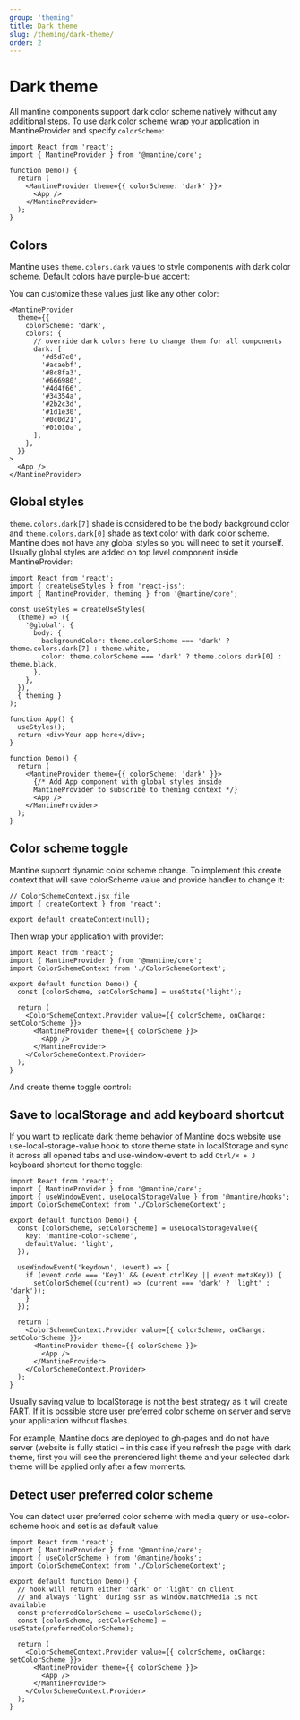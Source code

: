 ```yaml
---
group: 'theming'
title: Dark theme
slug: /theming/dark-theme/
order: 2
---
```



# Dark theme

All mantine components support dark color scheme natively without any additional steps.
To use dark color scheme wrap your application in MantineProvider and specify `colorScheme`:

```tsx
import React from 'react';
import { MantineProvider } from '@mantine/core';

function Demo() {
  return (
    <MantineProvider theme={{ colorScheme: 'dark' }}>
      <App />
    </MantineProvider>
  );
}
```

## Colors

Mantine uses `theme.colors.dark` values to style components with dark color scheme.
Default colors have purple-blue accent:

<ColorsGroup group="dark" noTitle />

You can customize these values just like any other color:

```tsx
<MantineProvider
  theme={{
    colorScheme: 'dark',
    colors: {
      // override dark colors here to change them for all components
      dark: [
        '#d5d7e0',
        '#acaebf',
        '#8c8fa3',
        '#666980',
        '#4d4f66',
        '#34354a',
        '#2b2c3d',
        '#1d1e30',
        '#0c0d21',
        '#01010a',
      ],
    },
  }}
>
  <App />
</MantineProvider>
```

## Global styles

`theme.colors.dark[7]` shade is considered to be the body background color and `theme.colors.dark[0]` shade as text color with dark color scheme.
Mantine does not have any global styles so you will need to set it yourself.
Usually global styles are added on top level component inside MantineProvider:

```tsx
import React from 'react';
import { createUseStyles } from 'react-jss';
import { MantineProvider, theming } from '@mantine/core';

const useStyles = createUseStyles(
  (theme) => ({
    '@global': {
      body: {
        backgroundColor: theme.colorScheme === 'dark' ? theme.colors.dark[7] : theme.white,
        color: theme.colorScheme === 'dark' ? theme.colors.dark[0] : theme.black,
      },
    },
  }),
  { theming }
);

function App() {
  useStyles();
  return <div>Your app here</div>;
}

function Demo() {
  return (
    <MantineProvider theme={{ colorScheme: 'dark' }}>
      {/* Add App component with global styles inside
      MantineProvider to subscribe to theming context */}
      <App />
    </MantineProvider>
  );
}
```

## Color scheme toggle

Mantine support dynamic color scheme change.
To implement this create context that will save colorScheme value
and provide handler to change it:

```tsx
// ColorSchemeContext.jsx file
import { createContext } from 'react';

export default createContext(null);
```

Then wrap your application with provider:

```tsx
import React from 'react';
import { MantineProvider } from '@mantine/core';
import ColorSchemeContext from './ColorSchemeContext';

export default function Demo() {
  const [colorScheme, setColorScheme] = useState('light');

  return (
    <ColorSchemeContext.Provider value={{ colorScheme, onChange: setColorScheme }}>
      <MantineProvider theme={{ colorScheme }}>
        <App />
      </MantineProvider>
    </ColorSchemeContext.Provider>
  );
}
```

And create theme toggle control:

<DarkThemeToggleDemo />

## Save to localStorage and add keyboard shortcut

If you want to replicate dark theme behavior of Mantine docs website
use <GatsbyLink to="/hooks/use-local-storage-value/">use-local-storage-value</GatsbyLink>
hook to store theme state in localStorage and sync it across all opened tabs
and <GatsbyLink to="/hooks/use-window-event/">use-window-event</GatsbyLink>
to add `Ctrl/⌘ + J` keyboard shortcut for theme toggle:

```tsx
import React from 'react';
import { MantineProvider } from '@mantine/core';
import { useWindowEvent, useLocalStorageValue } from '@mantine/hooks';
import ColorSchemeContext from './ColorSchemeContext';

export default function Demo() {
  const [colorScheme, setColorScheme] = useLocalStorageValue({
    key: 'mantine-color-scheme',
    defaultValue: 'light',
  });

  useWindowEvent('keydown', (event) => {
    if (event.code === 'KeyJ' && (event.ctrlKey || event.metaKey)) {
      setColorScheme((current) => (current === 'dark' ? 'light' : 'dark'));
    }
  });

  return (
    <ColorSchemeContext.Provider value={{ colorScheme, onChange: setColorScheme }}>
      <MantineProvider theme={{ colorScheme }}>
        <App />
      </MantineProvider>
    </ColorSchemeContext.Provider>
  );
}
```

Usually saving value to localStorage is not the best strategy as it will create
[FART](https://css-tricks.com/flash-of-inaccurate-color-theme-fart/).
If it is possible store user preferred color scheme on server and serve your application without flashes.

For example, Mantine docs are deployed to gh-pages and do not have server (website is fully static) –
in this case if you refresh the page with dark theme, first you will see the prerendered light theme
and your selected dark theme will be applied only after a few moments.

## Detect user preferred color scheme

You can detect user preferred color scheme with media query or <GatsbyLink to="/hooks/use-color-scheme/">use-color-scheme</GatsbyLink>
hook and set is as default value:

```tsx
import React from 'react';
import { MantineProvider } from '@mantine/core';
import { useColorScheme } from '@mantine/hooks';
import ColorSchemeContext from './ColorSchemeContext';

export default function Demo() {
  // hook will return either 'dark' or 'light' on client
  // and always 'light' during ssr as window.matchMedia is not available
  const preferredColorScheme = useColorScheme();
  const [colorScheme, setColorScheme] = useState(preferredColorScheme);

  return (
    <ColorSchemeContext.Provider value={{ colorScheme, onChange: setColorScheme }}>
      <MantineProvider theme={{ colorScheme }}>
        <App />
      </MantineProvider>
    </ColorSchemeContext.Provider>
  );
}
```
